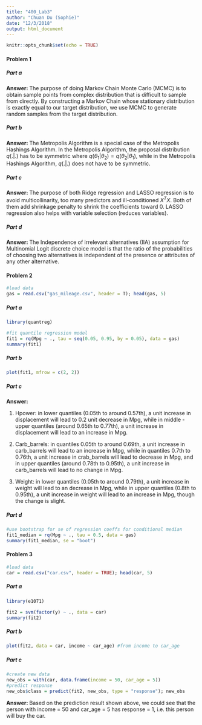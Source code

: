 ```yaml
---
title: "400_Lab3"
author: "Chuan Du (Sophie)"
date: "12/3/2018"
output: html_document
---
```


```r
knitr::opts_chunk$set(echo = TRUE)
```

#### Problem 1

##### Part a

**Answer: ** The purpose of doing Markov Chain Monte Carlo (MCMC) is to obtain sample points from complex distribution that is difficult to sample from directly. By constructing a Markov Chain whose stationary distribution is exactly equal to our target distribution, we use MCMC to generate random samples from the target distribution.

##### Part b

**Answer: ** The Metropolis Algorithm is a special case of the Metropolis Hashings Algorithm. In the Metropolis Algorithm, the proposal distribution $q(.|.)$ has to be symmetric where $q(\theta_1 | \theta_2) = q(\theta_2 | \theta_1)$, while in the Metropolis Hashings Algorithm, $q(.|.)$ does not have to be symmetric.

##### Part c

**Answer: ** The purpose of both Ridge regression and LASSO regression is to avoid multicollinarity, too many predictors and ill-conditioned $X^T X$. Both of them add shrinkage penalty to shrink the coefficients toward 0. LASSO regression also helps with variable selection (reduces variables).

##### Part d

**Answer: ** The Independence of irrelevant alternatives (IIA) assumption for Multinomial Logit discrete choice model is that the ratio of the probabilities of choosing two alternatives is independent of the presence or attributes of any other alternative. 


#### Problem 2

```r
#load data
gas = read.csv("gas_mileage.csv", header = T); head(gas, 5)
```

##### Part a

```r
library(quantreg)
```


```r
#fit quantile regression model
fit1 = rq(Mpg ~ ., tau = seq(0.05, 0.95, by = 0.05), data = gas)
summary(fit1)
```


##### Part b

```r
plot(fit1, mfrow = c(2, 2))
```


##### Part c

**Answer: **

1. Hpower: in lower quantiles (0.05th to around 0.57th), a unit increase in displacement will lead to 0.2 unit decrease in Mpg, while in middle - upper quantiles (around 0.65th to 0.77th), a unit increase in displacement will lead to an increase in Mpg.

2. Carb_barrels: in quantiles 0.05th to around 0.69th, a unit increase in carb_barrels will lead to an increase in Mpg, while in quantiles 0.7th to 0.76th, a unit increase in crab_barrels will lead to decrease in Mpg, and in upper quantiles (around 0.78th to 0.95th), a unit increase in carb_barrels will lead to no change in Mpg.

3. Weight: in lower quantiles (0.05th to around 0.79th), a unit increase in weight will lead to an decrease in Mpg, while in upper quantiles (0.8th to 0.95th), a unit increase in weight will lead to an increase in Mpg, though the change is slight.


##### Part d

```r
#use bootstrap for se of regression coeffs for conditional median
fit1_median = rq(Mpg ~ ., tau = 0.5, data = gas)
summary(fit1_median, se = "boot")
```


#### Problem 3

```r
#load data
car = read.csv("car.csv", header = TRUE); head(car, 5)
```

##### Part a

```r
library(e1071)
```

```r
fit2 = svm(factor(y) ~ ., data = car)
summary(fit2)
```


##### Part b

```r
plot(fit2, data = car, income ~ car_age) #from income to car_age
```


##### Part c

```r
#create new data
new_obs = with(car, data.frame(income = 50, car_age = 5))
#predict response
new_obs$class = predict(fit2, new_obs, type = "response"); new_obs
```

**Answer: ** Based on the prediction result shown above, we could see that the person with income = 50 and car_age = 5 has response = 1, i.e. this person will buy the car.